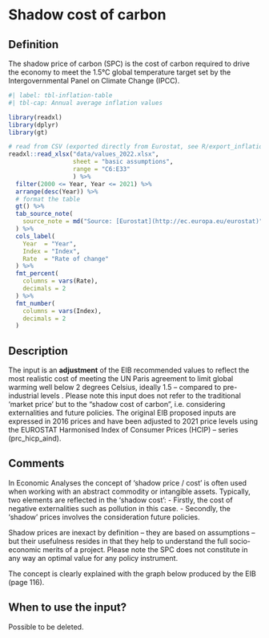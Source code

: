 # Shadow cost of carbon

## Definition

The shadow price of carbon (SPC) is the cost of carbon required to drive the economy to meet the 1.5°C global temperature target set by the Intergovernmental Panel on Climate Change (IPCC).

```r
#| label: tbl-inflation-table
#| tbl-cap: Annual average inflation values

library(readxl)
library(dplyr)
library(gt)

# read from CSV (exported directly from Eurostat, see R/export_inflation.R)
readxl::read_xlsx("data/values_2022.xlsx",
                  sheet = "basic assumptions",
                  range = "C6:E33" 
                  ) %>%
  filter(2000 <= Year, Year <= 2021) %>%
  arrange(desc(Year)) %>% 
  # format the table
  gt() %>%
  tab_source_note(
    source_note = md("Source: [Eurostat](http://ec.europa.eu/eurostat)")
  ) %>%
  cols_label(
    Year  = "Year",
    Index = "Index",
    Rate  = "Rate of change"
  ) %>%
  fmt_percent(
    columns = vars(Rate),
    decimals = 2
  ) %>%
  fmt_number(
    columns = vars(Index),
    decimals = 2
  )
```

## Description

The input is an **adjustment** of the EIB recommended values to reflect the most realistic cost of meeting the UN Paris agreement to limit global warming well below 2 degrees Celsius, ideally 1.5 -- compared to pre-industrial levels . Please note this input does not refer to the traditional 'market price' but to the "shadow cost of carbon", i.e. considering externalities and future policies. The original EIB proposed inputs are expressed in 2016 prices and have been adjusted to 2021 price levels using the EUROSTAT Harmonised Index of Consumer Prices (HCIP) -- series (prc_hicp_aind).

## Comments

In Economic Analyses the concept of 'shadow price / cost' is often used when working with an abstract commodity or intangible assets. Typically, two elements are reflected in the 'shadow cost': - Firstly, the cost of negative externalities such as pollution in this case. - Secondly, the 'shadow' prices involves the consideration future policies.

Shadow prices are inexact by definition -- they are based on assumptions -- but their usefulness resides in that they help to understand the full socio-economic merits of a project. Please note the SPC does not constitute in any way an optimal value for any policy instrument.

The concept is clearly explained with the graph below produced by the EIB (page 116).

## When to use the input?
Possible to be deleted.